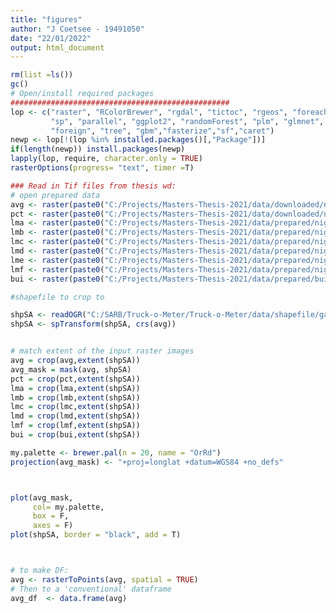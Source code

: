 ```yaml
---
title: "figures"
author: "J Coetsee - 19491050"
date: "22/01/2022"
output: html_document
---
```


```r
rm(list =ls())
gc()
# Open/install required packages
#################################################
lop <- c("raster", "RColorBrewer", "rgdal", "tictoc", "rgeos", "foreach", "doSNOW", "stringr","dplyr",
         "sp", "parallel", "ggplot2", "randomForest", "plm", "glmnet",
         "foreign", "tree", "gbm","fasterize","sf","caret")
newp <- lop[!(lop %in% installed.packages()[,"Package"])]
if(length(newp)) install.packages(newp)
lapply(lop, require, character.only = TRUE)
rasterOptions(progress= "text", timer =T)

```


```r
### Read in Tif files from thesis wd:
# open prepared data
avg <- raster(paste0("C:/Projects/Masters-Thesis-2021/data/downloaded/nightlight/avg/F182011.v4c_web.avg_vis.tif"))
pct <- raster(paste0("C:/Projects/Masters-Thesis-2021/data/downloaded/nightlight/pct/F182011.v4c.avg_lights_x_pct.tif"))
lma <- raster(paste0("C:/Projects/Masters-Thesis-2021/data/prepared/nightlight/local_variables/lm_freq_5_f182011.tif"))
lmb <- raster(paste0("C:/Projects/Masters-Thesis-2021/data/prepared/nightlight/local_variables/lm_avg_25_f182011.tif"))
lmc <- raster(paste0("C:/Projects/Masters-Thesis-2021/data/prepared/nightlight/local_variables/lm_freq_99_f182011.tif"))
lmd <- raster(paste0("C:/Projects/Masters-Thesis-2021/data/prepared/nightlight/local_variables/lm_avg_199_f182011.tif"))
lme <- raster(paste0("C:/Projects/Masters-Thesis-2021/data/prepared/nightlight/local_variables/local_noise_f182011.tif"))
lmf <- raster(paste0("C:/Projects/Masters-Thesis-2021/data/prepared/nightlight/local_variables/local_detections_f182011.tif"))
bui <- raster(paste0("C:/Projects/Masters-Thesis-2021/data/prepared/builtup/built_2011.tif"))

#shapefile to crop to 

shpSA <- readOGR("C:/SARB/Truck-o-Meter/Truck-o-Meter/data/shapefile/gadm36_ZAF_0.shp")
shpSA <- spTransform(shpSA, crs(avg))


# match extent of the input raster images
avg = crop(avg,extent(shpSA))
avg_mask = mask(avg, shpSA)
pct = crop(pct,extent(shpSA))
lma = crop(lma,extent(shpSA))
lmb = crop(lmb,extent(shpSA))
lmc = crop(lmc,extent(shpSA))
lmd = crop(lmd,extent(shpSA))
lmf = crop(lmf,extent(shpSA))
bui = crop(bui,extent(shpSA))

my.palette <- brewer.pal(n = 20, name = "OrRd")
projection(avg_mask) <- "+proj=longlat +datum=WGS84 +no_defs"



plot(avg_mask, 
     col= my.palette,
     box = F, 
     axes = F)
plot(shpSA, border = "black", add = T)



# to make DF:
avg <- rasterToPoints(avg, spatial = TRUE)
# Then to a 'conventional' dataframe
avg_df  <- data.frame(avg)


```

